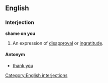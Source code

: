 ==English==

===Interjection===
'''shame on you'''

#An expression of [[disapproval]] or [[ingratitude]].

====Antonym====
*[[thank you]]

[[Category:English interjections]]